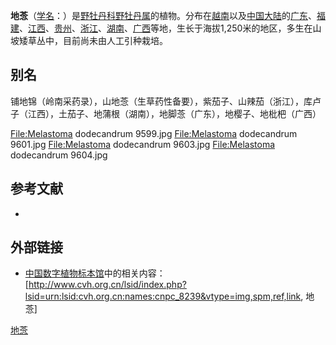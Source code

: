{{Speciesbox
| name = 地菍
| status = 
| status_system = 
| image = Melastoma dodecandrum 9597.jpg
| genus = Melastoma
| species = dodecandrum
| authority = Lour.
}}

'''地菍'''（[[学名|学名]]：{{lang|la|''Melastoma dodecandrum''}}）是[[野牡丹科|野牡丹科]][[野牡丹属|野牡丹属]]的植物。分布在[[越南|越南]]以及[[中国大陆|中国大陆]]的[[广东|广东]]、[[福建|福建]]、[[江西|江西]]、[[贵州|贵州]]、[[浙江|浙江]]、[[湖南|湖南]]、[[广西|广西]]等地，生长于海拔1,250米的地区，多生在山坡矮草丛中，目前尚未由人工引种栽培。

== 别名 ==
铺地锦（岭南采药录），山地菍（生草药性备要），紫茄子、山辣茄（浙江），库卢子（江西），土茄子、地蒲根（湖南），地脚菍（广东），地樱子、地枇杷（广西）

<gallery>
File:Melastoma dodecandrum 9599.jpg
File:Melastoma dodecandrum 9601.jpg
File:Melastoma dodecandrum 9603.jpg
File:Melastoma dodecandrum 9604.jpg
</gallery>

== 参考文献 ==
<div class="references-small">
* {{cite web| url =http://www.bioinfo.cn/db05/KmzwSpecies.php?action=view&id=12204| title =地菍| work =《中国高等植物数据库全库》| publisher =中国科学院微生物研究所| author =昆明植物研究所| accessdate =2009-02-24| deadurl =yes| archiveurl =https://web.archive.org/web/20160305021526/http://www.bioinfo.cn/db05/KmzwSpecies.php?action=view&id=12204| archivedate =2016-03-05}}
</div>

== 外部链接 ==
* [[中国数字植物标本馆|中国数字植物标本馆]]中的相关内容：[http://www.cvh.org.cn/lsid/index.php?lsid=urn:lsid:cvh.org.cn:names:cnpc_8239&vtype=img,spm,ref,link, 地菍]{{dead link|date=2018年5月 |bot=InternetArchiveBot |fix-attempted=yes }}

{{commons category|Melastoma dodecandrum}}
{{wikispecies|Melastoma dodecandrum}}
{{Taxonbar|from=Q10928411}}

{{DEFAULTSORT:Melastoma dodecandrum}}
[[Category:野牡丹属|地菍]]


{{Melastomataceae-stub}}